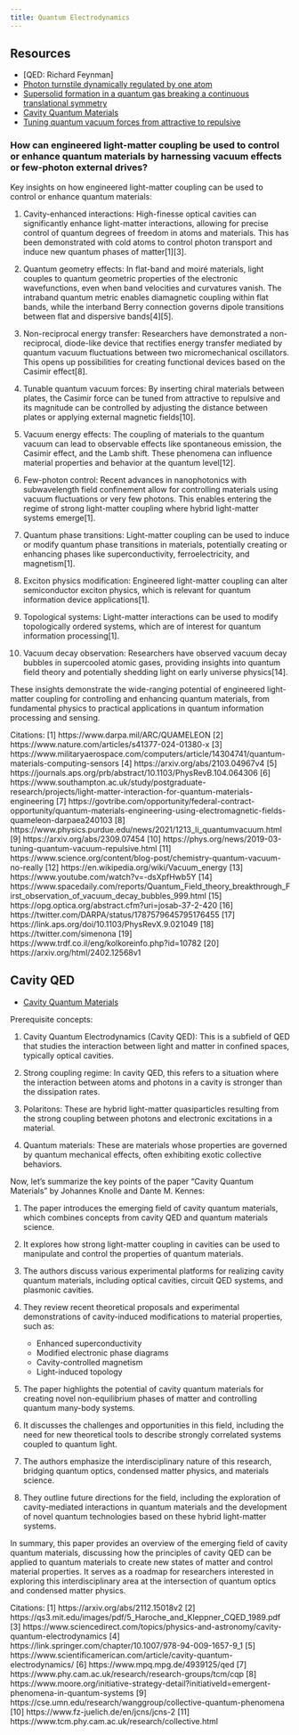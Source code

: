 ```yaml
---
title: Quantum Electrodynamics
---
```


## Resources

- [QED: Richard Feynman]
- [Photon turnstile dynamically regulated by one atom](https://pubmed.ncbi.nlm.nih.gov/18292335/)
- [Supersolid formation in a quantum gas breaking a continuous translational symmetry](https://www.nature.com/articles/nature21067)
- [Cavity Quantum Materials](https://arxiv.org/abs/2112.15018)
- [Tuning quantum vacuum forces from attractive to repulsive](https://phys.org/news/2019-03-tuning-quantum-vacuum-repulsive.html)

### How can engineered light-matter coupling be used to control or enhance quantum materials by harnessing vacuum effects or few-photon external drives?

Key insights on how engineered light-matter coupling can be used to control or enhance quantum materials:

1. Cavity-enhanced interactions: High-finesse optical cavities can significantly enhance light-matter interactions, allowing for precise control of quantum degrees of freedom in atoms and materials. This has been demonstrated with cold atoms to control photon transport and induce new quantum phases of matter[1][3].

2. Quantum geometry effects: In flat-band and moiré materials, light couples to quantum geometric properties of the electronic wavefunctions, even when band velocities and curvatures vanish. The intraband quantum metric enables diamagnetic coupling within flat bands, while the interband Berry connection governs dipole transitions between flat and dispersive bands[4][5].

3. Non-reciprocal energy transfer: Researchers have demonstrated a non-reciprocal, diode-like device that rectifies energy transfer mediated by quantum vacuum fluctuations between two micromechanical oscillators. This opens up possibilities for creating functional devices based on the Casimir effect[8].

4. Tunable quantum vacuum forces: By inserting chiral materials between plates, the Casimir force can be tuned from attractive to repulsive and its magnitude can be controlled by adjusting the distance between plates or applying external magnetic fields[10].

5. Vacuum energy effects: The coupling of materials to the quantum vacuum can lead to observable effects like spontaneous emission, the Casimir effect, and the Lamb shift. These phenomena can influence material properties and behavior at the quantum level[12].

6. Few-photon control: Recent advances in nanophotonics with subwavelength field confinement allow for controlling materials using vacuum fluctuations or very few photons. This enables entering the regime of strong light-matter coupling where hybrid light-matter systems emerge[1].

7. Quantum phase transitions: Light-matter coupling can be used to induce or modify quantum phase transitions in materials, potentially creating or enhancing phases like superconductivity, ferroelectricity, and magnetism[1].

8. Exciton physics modification: Engineered light-matter coupling can alter semiconductor exciton physics, which is relevant for quantum information device applications[1].

9. Topological systems: Light-matter interactions can be used to modify topologically ordered systems, which are of interest for quantum information processing[1].

10. Vacuum decay observation: Researchers have observed vacuum decay bubbles in supercooled atomic gases, providing insights into quantum field theory and potentially shedding light on early universe physics[14].

These insights demonstrate the wide-ranging potential of engineered light-matter coupling for controlling and enhancing quantum materials, from fundamental physics to practical applications in quantum information processing and sensing.

Citations:
[1] https://www.darpa.mil/ARC/QUAMELEON
[2] https://www.nature.com/articles/s41377-024-01380-x
[3] https://www.militaryaerospace.com/computers/article/14304741/quantum-materials-computing-sensors
[4] https://arxiv.org/abs/2103.04967v4
[5] https://journals.aps.org/prb/abstract/10.1103/PhysRevB.104.064306
[6] https://www.southampton.ac.uk/study/postgraduate-research/projects/light-matter-interaction-for-quantum-materials-engineering
[7] https://govtribe.com/opportunity/federal-contract-opportunity/quantum-materials-engineering-using-electromagnetic-fields-quameleon-darpaea240103
[8] https://www.physics.purdue.edu/news/2021/1213_li_quantumvacuum.html
[9] https://arxiv.org/abs/2309.07454
[10] https://phys.org/news/2019-03-tuning-quantum-vacuum-repulsive.html
[11] https://www.science.org/content/blog-post/chemistry-quantum-vacuum-no-really
[12] https://en.wikipedia.org/wiki/Vacuum_energy
[13] https://www.youtube.com/watch?v=-dsXpfHwb5Y
[14] https://www.spacedaily.com/reports/Quantum_Field_theory_breakthrough_First_observation_of_vacuum_decay_bubbles_999.html
[15] https://opg.optica.org/abstract.cfm?uri=josab-37-2-420
[16] https://twitter.com/DARPA/status/1787579645795176455
[17] https://link.aps.org/doi/10.1103/PhysRevX.9.021049
[18] https://twitter.com/simenona
[19] https://www.trdf.co.il/eng/kolkoreinfo.php?id=10782
[20] https://arxiv.org/html/2402.12568v1

## Cavity QED

- [Cavity Quantum Materials](https://arxiv.org/abs/2112.15018)

Prerequisite concepts:

1. Cavity Quantum Electrodynamics (Cavity QED): This is a subfield of QED that studies the interaction between light and matter in confined spaces, typically optical cavities.

2. Strong coupling regime: In cavity QED, this refers to a situation where the interaction between atoms and photons in a cavity is stronger than the dissipation rates.

3. Polaritons: These are hybrid light-matter quasiparticles resulting from the strong coupling between photons and electronic excitations in a material.

4. Quantum materials: These are materials whose properties are governed by quantum mechanical effects, often exhibiting exotic collective behaviors.

Now, let's summarize the key points of the paper "Cavity Quantum Materials" by Johannes Knolle and Dante M. Kennes:

1. The paper introduces the emerging field of cavity quantum materials, which combines concepts from cavity QED and quantum materials science.

2. It explores how strong light-matter coupling in cavities can be used to manipulate and control the properties of quantum materials.

3. The authors discuss various experimental platforms for realizing cavity quantum materials, including optical cavities, circuit QED systems, and plasmonic cavities.

4. They review recent theoretical proposals and experimental demonstrations of cavity-induced modifications to material properties, such as:
   - Enhanced superconductivity
   - Modified electronic phase diagrams
   - Cavity-controlled magnetism
   - Light-induced topology

5. The paper highlights the potential of cavity quantum materials for creating novel non-equilibrium phases of matter and controlling quantum many-body systems.

6. It discusses the challenges and opportunities in this field, including the need for new theoretical tools to describe strongly correlated systems coupled to quantum light.

7. The authors emphasize the interdisciplinary nature of this research, bridging quantum optics, condensed matter physics, and materials science.

8. They outline future directions for the field, including the exploration of cavity-mediated interactions in quantum materials and the development of novel quantum technologies based on these hybrid light-matter systems.

In summary, this paper provides an overview of the emerging field of cavity quantum materials, discussing how the principles of cavity QED can be applied to quantum materials to create new states of matter and control material properties. It serves as a roadmap for researchers interested in exploring this interdisciplinary area at the intersection of quantum optics and condensed matter physics.

Citations:
[1] https://arxiv.org/abs/2112.15018v2
[2] https://qs3.mit.edu/images/pdf/5_Haroche_and_Kleppner_CQED_1989.pdf
[3] https://www.sciencedirect.com/topics/physics-and-astronomy/cavity-quantum-electrodynamics
[4] https://link.springer.com/chapter/10.1007/978-94-009-1657-9_1
[5] https://www.scientificamerican.com/article/cavity-quantum-electrodynamics/
[6] https://www.mpq.mpg.de/4939125/qed
[7] https://www.phy.cam.ac.uk/research/research-groups/tcm/cqp
[8] https://www.moore.org/initiative-strategy-detail?initiativeId=emergent-phenomena-in-quantum-systems
[9] https://cse.umn.edu/research/wanggroup/collective-quantum-phenomena
[10] https://www.fz-juelich.de/en/jcns/jcns-2
[11] https://www.tcm.phy.cam.ac.uk/research/collective.html